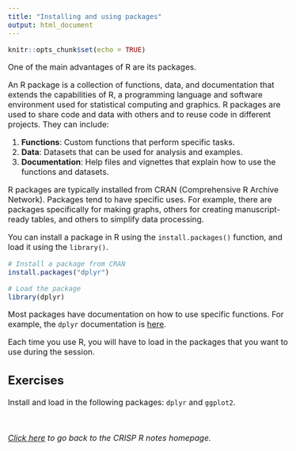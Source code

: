 ```yaml
---
title: "Installing and using packages"
output: html_document
---
```


<style type="text/css">
  body{
  font-size: 12pt;
}
</style>


```r
knitr::opts_chunk$set(echo = TRUE)
```

One of the main advantages of R are its packages. 

An R package is a collection of functions, data, and documentation that extends the capabilities 
of R, a programming language and software environment used for statistical computing 
and graphics. R packages are used to share code and data with others and to 
reuse code in different projects. They can include:

1. **Functions**: Custom functions that perform specific tasks.
2. **Data**: Datasets that can be used for analysis and examples.
3. **Documentation**: Help files and vignettes that explain how to use the functions and datasets.

R packages are typically installed from CRAN (Comprehensive R Archive Network). Packages
tend to have specific uses. For example, there are packages specifically for 
making graphs, others for creating manuscript-ready tables, and others to simplify 
data processing. 

You can install a package in R using the `install.packages()` function, and load 
it using the `library()`.

```r
# Install a package from CRAN
install.packages("dplyr")

# Load the package
library(dplyr)
```

Most packages have documentation on how to use specific functions. For example, 
the `dplyr` documentation is [here](https://dplyr.tidyverse.org/). 

Each time you use R, you will have to load in the packages that you want to use
during the session. 

## Exercises

Install and load in the following packages: `dplyr` and `ggplot2`.

&nbsp; &nbsp; &nbsp;

*[Click here](https://jpspeng.github.io/crisp_notes/) to go back to the CRISP R notes homepage.*

